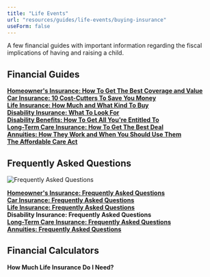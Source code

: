 ```yaml
---
title: "Life Events"
url: "resources/guides/life-events/buying-insurance"
useForm: false
---
```


  
A few financial guides with important information regarding the fiscal implications of having and raising a child.  
  

Financial Guides
----------------

[**Homeowner's Insurance: How To Get The Best Coverage and Value**](homeowners-insurance-fg)  
[**Car Insurance: 10 Cost-Cutters To Save You Money**](car-insurance-fg)  
[**Life Insurance: How Much and What Kind To Buy**](life-insurance-FG)  
[**Disability Insurance: What To Look For**](disability-insurance-fg)  
[**Disability Benefits: How To Get All You're Entitled To**](disability-benefits-fg)  
[**Long-Term Care Insurance: How To Get The Best Deal**](long-term-insurance-fg)  
[**Annuities: How They Work and When You Should Use Them**](annuities-fg)  
[**The Affordable Care Act**](care-act-fg)  

Frequently Asked Questions
--------------------------

![Frequently Asked Questions](../../../../../../../assets/images/icon-faq.png)

[**Homeowner's Insurance: Frequently Asked Questions**](homeowners-insurance-faq)  
[**Car Insurance: Frequently Asked Questions**](car-insurance-faq)  
[**Life Insurance: Frequently Asked Questions**](life-insurance-FAQ)  
**Disability Insurance: Frequently Asked Questions**  
[**Long-Term Care Insurance: Frequently Asked Questions**](long-term-insurance-faq)  
[**Annuities: Frequently Asked Questions**](annuities-faq)  

Financial Calculators
---------------------

**How Much Life Insurance Do I Need?**
